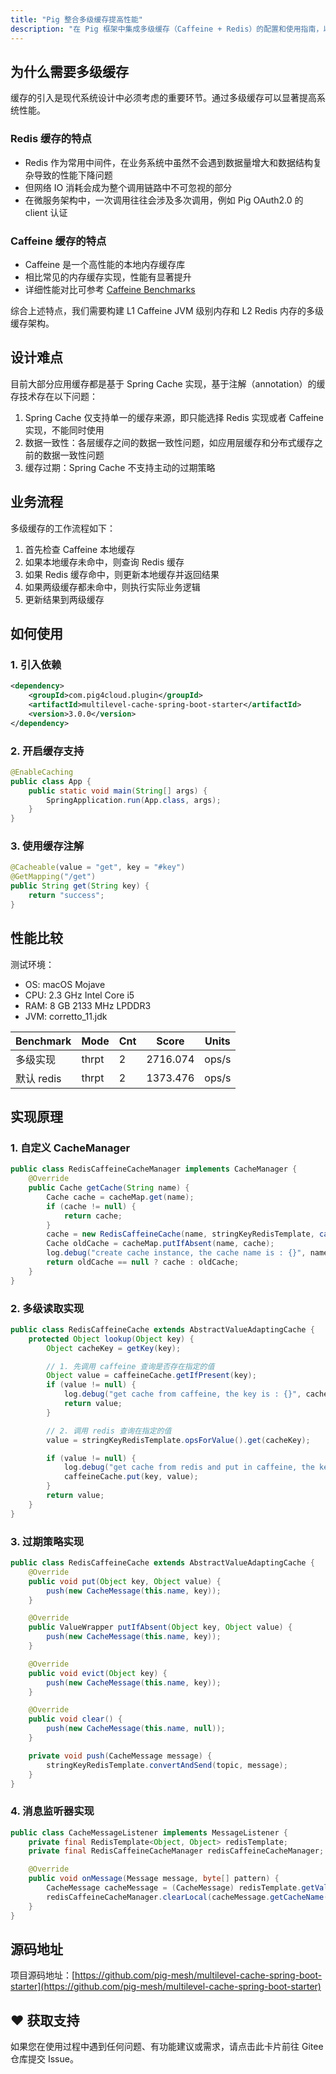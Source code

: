```yaml
---
title: "Pig 整合多级缓存提高性能"
description: "在 Pig 框架中集成多级缓存（Caffeine + Redis）的配置和使用指南，以提高系统性能"
---
```


## 为什么需要多级缓存

<Note>
缓存的引入是现代系统设计中必须考虑的重要环节。通过多级缓存可以显著提高系统性能。
</Note>

### Redis 缓存的特点
- Redis 作为常用中间件，在业务系统中虽然不会遇到数据量增大和数据结构复杂导致的性能下降问题
- 但网络 IO 消耗会成为整个调用链路中不可忽视的部分
- 在微服务架构中，一次调用往往会涉及多次调用，例如 Pig OAuth2.0 的 client 认证

### Caffeine 缓存的特点
- Caffeine 是一个高性能的本地内存缓存库
- 相比常见的内存缓存实现，性能有显著提升
- 详细性能对比可参考 [Caffeine Benchmarks](https://github.com/ben-manes/caffeine/wiki/Benchmarks)

<Note>
综合上述特点，我们需要构建 L1 Caffeine JVM 级别内存和 L2 Redis 内存的多级缓存架构。
</Note>

## 设计难点

目前大部分应用缓存都是基于 Spring Cache 实现，基于注解（annotation）的缓存技术存在以下问题：

1. Spring Cache 仅支持单一的缓存来源，即只能选择 Redis 实现或者 Caffeine 实现，不能同时使用
2. 数据一致性：各层缓存之间的数据一致性问题，如应用层缓存和分布式缓存之前的数据一致性问题
3. 缓存过期：Spring Cache 不支持主动的过期策略

## 业务流程

多级缓存的工作流程如下：

1. 首先检查 Caffeine 本地缓存
2. 如果本地缓存未命中，则查询 Redis 缓存
3. 如果 Redis 缓存命中，则更新本地缓存并返回结果
4. 如果两级缓存都未命中，则执行实际业务逻辑
5. 更新结果到两级缓存

## 如何使用

### 1. 引入依赖

```xml
<dependency>
    <groupId>com.pig4cloud.plugin</groupId>
    <artifactId>multilevel-cache-spring-boot-starter</artifactId>
    <version>3.0.0</version>
</dependency>
```

### 2. 开启缓存支持

```java
@EnableCaching
public class App {
    public static void main(String[] args) {
        SpringApplication.run(App.class, args);
    }
}
```

### 3. 使用缓存注解

```java
@Cacheable(value = "get", key = "#key")
@GetMapping("/get")
public String get(String key) {
    return "success";
}
```

## 性能比较

测试环境：
- OS: macOS Mojave
- CPU: 2.3 GHz Intel Core i5
- RAM: 8 GB 2133 MHz LPDDR3
- JVM: corretto_11.jdk

| Benchmark | Mode | Cnt | Score | Units |
|-----------|------|-----|-------|-------|
| 多级实现 | thrpt | 2 | 2716.074 | ops/s |
| 默认 redis | thrpt | 2 | 1373.476 | ops/s |

## 实现原理

### 1. 自定义 CacheManager

```java
public class RedisCaffeineCacheManager implements CacheManager {
    @Override
    public Cache getCache(String name) {
        Cache cache = cacheMap.get(name);
        if (cache != null) {
            return cache;
        }
        cache = new RedisCaffeineCache(name, stringKeyRedisTemplate, caffeineCache(), cacheConfigProperties);
        Cache oldCache = cacheMap.putIfAbsent(name, cache);
        log.debug("create cache instance, the cache name is : {}", name);
        return oldCache == null ? cache : oldCache;
    }
}
```

### 2. 多级读取实现

```java
public class RedisCaffeineCache extends AbstractValueAdaptingCache {
    protected Object lookup(Object key) {
        Object cacheKey = getKey(key);

        // 1. 先调用 caffeine 查询是否存在指定的值
        Object value = caffeineCache.getIfPresent(key);
        if (value != null) {
            log.debug("get cache from caffeine, the key is : {}", cacheKey);
            return value;
        }

        // 2. 调用 redis 查询在指定的值
        value = stringKeyRedisTemplate.opsForValue().get(cacheKey);

        if (value != null) {
            log.debug("get cache from redis and put in caffeine, the key is : {}", cacheKey);
            caffeineCache.put(key, value);
        }
        return value;
    }
}
```

### 3. 过期策略实现

```java
public class RedisCaffeineCache extends AbstractValueAdaptingCache {
    @Override
    public void put(Object key, Object value) {
        push(new CacheMessage(this.name, key));
    }

    @Override
    public ValueWrapper putIfAbsent(Object key, Object value) {
        push(new CacheMessage(this.name, key));
    }

    @Override
    public void evict(Object key) {
        push(new CacheMessage(this.name, key));
    }

    @Override
    public void clear() {
        push(new CacheMessage(this.name, null));
    }

    private void push(CacheMessage message) {
        stringKeyRedisTemplate.convertAndSend(topic, message);
    }
}
```

### 4. 消息监听器实现

```java
public class CacheMessageListener implements MessageListener {
    private final RedisTemplate<Object, Object> redisTemplate;
    private final RedisCaffeineCacheManager redisCaffeineCacheManager;

    @Override
    public void onMessage(Message message, byte[] pattern) {
        CacheMessage cacheMessage = (CacheMessage) redisTemplate.getValueSerializer().deserialize(message.getBody());
        redisCaffeineCacheManager.clearLocal(cacheMessage.getCacheName(), cacheMessage.getKey());
    }
}
```

## 源码地址

项目源码地址：[https://github.com/pig-mesh/multilevel-cache-spring-boot-starter](https://github.com/pig-mesh/multilevel-cache-spring-boot-starter)

## ♥️ 获取支持
<Card title="遇到问题？" horizontal icon="link" href="https://gitee.com/log4j/pig/issues">
  如果您在使用过程中遇到任何问题、有功能建议或需求，请点击此卡片前往 Gitee 仓库提交 Issue。
</Card>

